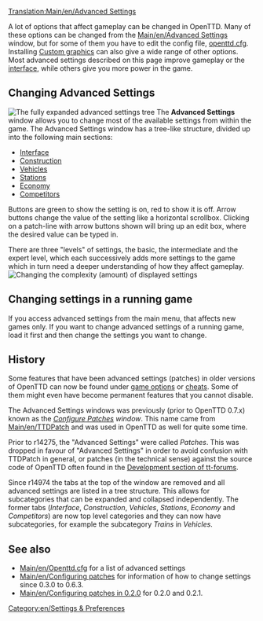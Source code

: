 {{en/Outdated|Setting have been substantially re-organised since this last had a major update}} 

[[Translation:Main/en/Advanced Settings]]{{en/Table of contents}}

A lot of options that affect gameplay can be changed in OpenTTD. Many of these options can be changed from the [[Main/en/Advanced Settings]] window, but for some of them you have to edit the config file, [[Main/en/Openttd.cfg|openttd.cfg]]. Installing [[Main/en/NewGRF|Custom graphics]] can also give a wide range of other options.  Most advanced settings described on this page improve gameplay or the [[Main/en/Game interface|interface]], while others give you more power in the game.

==Changing Advanced Settings==
[[File:en/Advanced options full.png|thumb|left|The fully expanded advanced settings tree]]
{{en/Advanced Settings}}
The '''Advanced Settings''' window allows you to change most of the available settings from within the game. The Advanced Settings window has a tree-like structure, divided up into the following main sections:

*[[Main/en/Advanced Settings/Interface|Interface]]
*[[Main/en/Advanced Settings/Construction|Construction]]
*[[Main/en/Advanced Settings/Vehicles|Vehicles]]
*[[Main/en/Advanced Settings/Stations|Stations]]
*[[Main/en/Advanced Settings/Economy|Economy]]
*[[Main/en/Advanced Settings/Competitors|Competitors]]

Buttons are green to show the setting is on, red to show it is off. Arrow buttons change the value of the setting like a horizontal scrollbox. Clicking on a patch-line with arrow buttons shown will bring up an edit box, where the desired value can be typed in.

There are three "levels" of settings, the basic, the intermediate and the expert level, which each successively adds more settings to the game which in turn need a deeper understanding of how they affect gameplay.
[[File:en/Settings select.png|Changing the complexity (amount) of displayed settings]]

== Changing settings in a running game ==
If you access advanced settings from the main menu, that affects new games only. If you want to change advanced settings of a running game, load it first and then change the settings you want to change.

==History==
Some features that have been advanced settings (patches) in older versions of OpenTTD can now be found under [[Main/en/Game options window|game options]] or [[Main/en/Cheats|cheats]]. Some of them might even have become permanent features that you cannot disable.{{en/-}}

The Advanced Settings windows was previously (prior to OpenTTD 0.7.x) known as the ''[[Main/en/Configuring patches|Configure Patches]] window''. This name came from [[Main/en/TTDPatch]] and was used in OpenTTD as well for quite some time.

Prior to r14275, the "Advanced Settings" were called ''Patches''. This was dropped in favour of "Advanced Settings" in order to avoid confusion with TTDPatch in general, or patches (in the technical sense) against the source code of OpenTTD often found in the [http://www.tt-forums.net/viewforum.php?f=33 Development section of tt-forums].

Since r14974 the tabs at the top of the window are removed and all advanced settings are listed in a tree structure. This allows for subcategories that can be expanded and collapsed independently. The former tabs (''Interface'', ''Construction'', ''Vehicles'', ''Stations'', ''Economy'' and ''Competitors'') are now top level categories and they can now have subcategories, for example the subcategory ''Trains'' in ''Vehicles''.


==See also==
*[[Main/en/Openttd.cfg]] for a list of advanced settings
*[[Main/en/Configuring patches]] for information of how to change settings since 0.3.0 to 0.6.3.
*[[Main/en/Configuring patches in 0.2.0]] for 0.2.0 and 0.2.1.

[[Category:en/Settings & Preferences]]